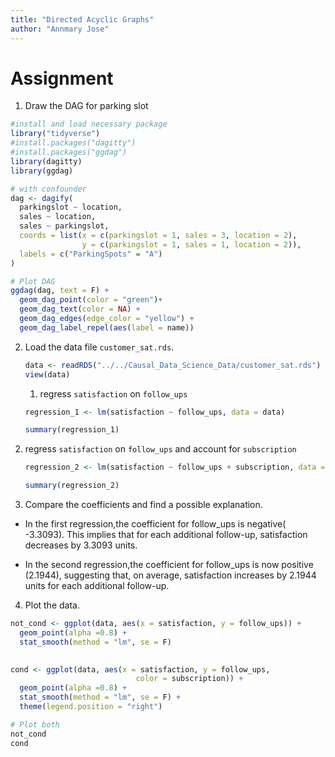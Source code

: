 ```yaml
---
title: "Directed Acyclic Graphs"
author: "Annmary Jose"
---
```


# Assignment

1.  Draw the DAG for parking slot

```r
#install and load necessary package
library("tidyverse")
#install.packages("dagitty")
#install.packages("ggdag")
library(dagitty)
library(ggdag)

```

```r

# with confounder
dag <- dagify(
  parkingslot ~ location,
  sales ~ location,
  sales ~ parkingslot,
  coords = list(x = c(parkingslot = 1, sales = 3, location = 2),
                y = c(parkingslot = 1, sales = 1, location = 2)),
  labels = c("ParkingSpots" = "A")
)

# Plot DAG
ggdag(dag, text = F) +
  geom_dag_point(color = "green")+
  geom_dag_text(color = NA) +
  geom_dag_edges(edge_color = "yellow") +
  geom_dag_label_repel(aes(label = name))
```

2.  Load the data file `customer_sat.rds`.

    ```r
    data <- readRDS("../../Causal_Data_Science_Data/customer_sat.rds")
    view(data)
    ```

    1.  regress `satisfaction` on `follow_ups`

    ```r
    regression_1 <- lm(satisfaction ~ follow_ups, data = data)

    summary(regression_1)
    ```

```{=html}
<!-- -->
```
2.  regress `satisfaction` on `follow_ups` and account for `subscription`

    ```r

    regression_2 <- lm(satisfaction ~ follow_ups + subscription, data = data)

    summary(regression_2)


    ```

3.   Compare the coefficients and find a possible explanation.

-   In the first regression,the coefficient for follow_ups is negative( -3.3093). This implies that for each additional follow-up, satisfaction decreases by 3.3093 units.

-   In the second regression,the coefficient for follow_ups is now positive (2.1944), suggesting that, on average, satisfaction increases by 2.1944 units for each additional follow-up.

4.  Plot the data. 

```r

not_cond <- ggplot(data, aes(x = satisfaction, y = follow_ups)) +
  geom_point(alpha =0.8) +
  stat_smooth(method = "lm", se = F)

  
cond <- ggplot(data, aes(x = satisfaction, y = follow_ups,
                            color = subscription)) +
  geom_point(alpha =0.8) +
  stat_smooth(method = "lm", se = F) +
  theme(legend.position = "right")

# Plot both
not_cond
cond
```
